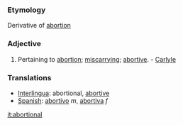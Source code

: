 ===Etymology===
Derivative of [[abortion]]
===Adjective===
#Pertaining to [[abortion]]; [[miscarrying]]; [[abortive]]. - [[Carlyle]]
=== Translations ===
*[[Interlingua]]: abortional, [[abortive]]
*[[Spanish]]: [[abortivo]] ''m'', [[abortiva]] ''f''

[[it:abortional]]